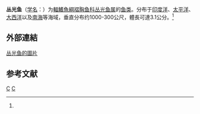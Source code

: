 {{Speciesbox
| genus = Valenciennellus
| species = tripunctulatus
| name = 丛光鱼<ref name=fishbase>{{cite web | url=http://www.fishbase.org/Summary/SpeciesSummary.php?id=11686&lang=scChinese | work=FishBase | title=Valenciennellus tripunctulatus | accessdate=2009-04-23 | archive-date=2017-07-29 | archive-url=https://web.archive.org/web/20170729235354/http://www.fishbase.org/Summary/SpeciesSummary.php?id=11686&lang=scchinese | dead-url=no }}</ref>
| status = NE
| status_system = IUCN3.1
| authority = (Esmark, 1870)<ref name='id5455'>{{cite web| url =http://www.bioinfo.cn/db05/BjdwSpecies.php?action=view&id=5455| title =丛光鱼| work =《中国动物物种编目数据库》| publisher =中国科学院微生物研究所| author =中国科学院动物研究所| accessdate =2009-04-11| deadurl =yes| archiveurl =https://web.archive.org/web/20160305003520/http://www.bioinfo.cn/db05/BjdwSpecies.php?action=view&id=5455| archivedate =2016-03-05}}</ref>
| synonyms = *''Maurolicus tripunctulatus, Esmark, 1871''
*''Valenciennellus stellatus, Garman, 1899''
*''Valenciennellus tripunctatus, Esmark, 1871''
}}

'''丛光鱼'''（[[学名|学名]]：{{lang|la|''Valenciennellus tripunctulatus''}}）为[[輻鰭魚綱|輻鰭魚綱]][[褶胸鱼科|褶胸鱼科]][[丛光鱼属|丛光鱼属]]的[[鱼类|鱼类]]。分布于[[印度洋|印度洋]]、[[太平洋|太平洋]]、[[大西洋|大西洋]]以及[[南海|南海]]等海域，垂直分布约1000-300公尺，體長可達3.1公分。<ref name='id5455'/>

==外部連結==
[http://www.fishbase.org/Photos/ThumbnailsSummary.php?ID=11686 丛光鱼的圖片]{{Wayback|url=http://www.fishbase.org/Photos/ThumbnailsSummary.php?ID=11686 |date=20160406013034 }}

== 参考文献 ==
{{reflist}}

{{Taxonbar|from=Q1038937}}

[[Category:丛光鱼属|C]]
[[Category:1870年描述的鱼类|C]]